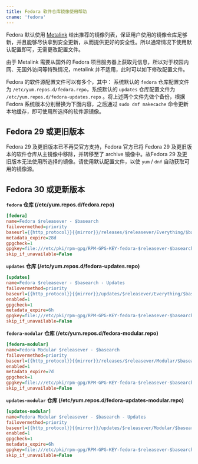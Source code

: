 ```yaml
---
title: Fedora 软件仓库镜像使用帮助
cname: 'fedora'
---
```


Fedora 默认使用 [Metalink](https://zh.fedoracommunity.org/2018/04/05/fedora-secures-package-delivery.html) 给出推荐的镜像列表，保证用户使用的镜像仓库足够新，并且能够尽快拿到安全更新，从而提供更好的安全性。所以通常情况下使用默认配置即可，无需更改配置文件。

由于 Metalink 需要从国外的 Fedora 项目服务器上获取元信息，所以对于校园内网、无国外访问等特殊情况，metalink 并不适用，此时可以如下修改配置文件。

Fedora 的软件源配置文件可以有多个，其中：
系统默认的 `fedora` 仓库配置文件为 `/etc/yum.repos.d/fedora.repo`，系统默认的 `updates` 仓库配置文件为 `/etc/yum.repos.d/fedora-updates.repo` 。将上述两个文件先做个备份，根据 Fedora 系统版本分别替换为下面内容，之后通过 `sudo dnf makecache` 命令更新本地缓存，即可使用所选择的软件源镜像。

## Fedora 29 或更旧版本

Fedora 29 及更旧版本已不再受官方支持，Fedora 官方已将 Fedora 29 及更旧版本的软件仓库从主镜像中移除，并转移至了 archive 镜像中。故Fedora 29 及更旧版本无法使用所选择的镜像。请使用默认配置文件，以使 `yum` / `dnf` 自动获取可用的镜像源。

## Fedora 30 或更新版本

**`fedora` 仓库 (/etc/yum.repos.d/fedora.repo)**

<CodeBlock>

```ini
[fedora]
name=Fedora $releasever - $basearch
failovermethod=priority
baseurl={{http_protocol}}{{mirror}}/releases/$releasever/Everything/$basearch/os/
metadata_expire=28d
gpgcheck=1
gpgkey=file:///etc/pki/rpm-gpg/RPM-GPG-KEY-fedora-$releasever-$basearch
skip_if_unavailable=False
```

</CodeBlock>

**`updates` 仓库 (/etc/yum.repos.d/fedora-updates.repo)**

<CodeBlock>

```ini
[updates]
name=Fedora $releasever - $basearch - Updates
failovermethod=priority
baseurl={{http_protocol}}{{mirror}}/updates/$releasever/Everything/$basearch/
enabled=1
gpgcheck=1
metadata_expire=6h
gpgkey=file:///etc/pki/rpm-gpg/RPM-GPG-KEY-fedora-$releasever-$basearch
skip_if_unavailable=False
```

</CodeBlock>

**`fedora-modular` 仓库 (/etc/yum.repos.d/fedora-modular.repo)**


<CodeBlock>

```ini
[fedora-modular]
name=Fedora Modular $releasever - $basearch
failovermethod=priority
baseurl={{http_protocol}}{{mirror}}/releases/$releasever/Modular/$basearch/os/
enabled=1
metadata_expire=7d
gpgcheck=1
gpgkey=file:///etc/pki/rpm-gpg/RPM-GPG-KEY-fedora-$releasever-$basearch
skip_if_unavailable=False
```

</CodeBlock>

**`updates-modular` 仓库 (/etc/yum.repos.d/fedora-updates-modular.repo)**


<CodeBlock>

```ini
[updates-modular]
name=Fedora Modular $releasever - $basearch - Updates
failovermethod=priority
baseurl={{http_protocol}}{{mirror}}/updates/$releasever/Modular/$basearch/
enabled=1
gpgcheck=1
metadata_expire=6h
gpgkey=file:///etc/pki/rpm-gpg/RPM-GPG-KEY-fedora-$releasever-$basearch
skip_if_unavailable=False
```

</CodeBlock>
